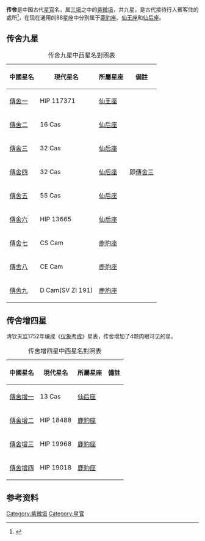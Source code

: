 '''传舍'''是中国古代[[星官|星官]]名，属[[三垣|三垣]]之中的[[紫微垣|紫微垣]]，共九星，是古代接待行人賓客住的處所<ref>{{Cite web |url=http://aeea.nmns.edu.tw/2006/0606/ap060612.html |title=杠、華蓋、傳舍 |accessdate=2011-02-15 |archive-date=2011-05-21 |archive-url=https://web.archive.org/web/20110521234637/http://aeea.nmns.edu.tw/2006/0606/ap060612.html |dead-url=no }}</ref>，在现在通用的88星座中分别属于[[鹿豹座|鹿豹座]]、[[仙王座|仙王座]]和[[仙后座|仙后座]]。

==传舍九星==
{| class="wikitable"  align="center" style="text-align:center; width:100%"
|+传舍九星中西星名對照表
|-
! 中國星名 !! 現代星名 !! 所屬星座 !! 備註
|-
| [[傳舍一|傳舍一]] || HIP 117371 || [[仙王座|仙王座]] || 
|-
| [[傳舍二|傳舍二]] || 16 Cas || [[仙后座|仙后座]] || 
|-
| [[傳舍三|傳舍三]] || 32 Cas || [[仙后座|仙后座]] || 
|-
| [[傳舍四|傳舍四]] || 32 Cas || [[仙后座|仙后座]] || 即[[傳舍三|傳舍三]]
|-
| [[傳舍五|傳舍五]] || 55 Cas || [[仙后座|仙后座]] || 
|-
| [[傳舍六|傳舍六]] || HIP 13665 || [[仙后座|仙后座]] || 
|-
| [[傳舍七|傳舍七]] || CS Cam || [[鹿豹座|鹿豹座]] || 
|-
| [[傳舍八|傳舍八]] || CE Cam || [[鹿豹座|鹿豹座]] || 
|-
| [[傳舍九|傳舍九]] || D Cam(SV ZI 191) || [[鹿豹座|鹿豹座]] || 
|}

==传舍增四星==
清钦天监1752年编成《[[仪象考成|仪象考成]]》星表，传舍增加了4颗肉眼可见的星。
{| class="wikitable"  align="center" style="text-align:center; width:100%"
|+传舍增四星中西星名對照表
|-
! 中國星名 !! 現代星名 !! 所屬星座 !! 備註
|-
| [[傳舍增一|傳舍增一]] || 13 Cas || [[仙后座|仙后座]] || 
|-
| [[傳舍增二|傳舍增二]] || HIP 18488 || [[鹿豹座|鹿豹座]] || 
|-
| [[傳舍增三|傳舍增三]] || HIP 19968 || [[鹿豹座|鹿豹座]] || 
|-
| [[傳舍增四|傳舍增四]] || HIP 19018 || [[鹿豹座|鹿豹座]] || 
|}

==参考资料==
{{reflist}}

{{天文小作品}} 
{{三垣}} 

[[Category:紫微垣|Category:紫微垣]]
[[Category:星官|Category:星官]]